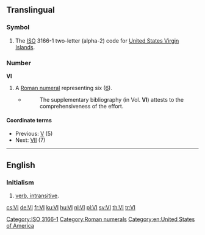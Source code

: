 {{also|vi|Vi|VI|.vi|vì|vị|v.i.|v. i.|V.I.|V. I.}}
==Translingual==

===Symbol===
{{head|mul|symbol}}

# The [[ISO]] 3166-1 two-letter (alpha-2) code for [[United States Virgin Islands]].

===Number===
'''VI'''

# A [[Roman numeral]] representing six ([[six|6]]).
#* {{RQ:Schuster Hepaticae V|viii}}
#*: The supplementary bibliography (in Vol. '''VI''') attests to the comprehensiveness of the effort.

====Coordinate terms====
* Previous: [[V]] (5)
* Next: [[VII]] (7)

----

==English==

===Initialism===
{{en-initialism}}

# [[intransitive verb|verb, intransitive]].

[[Category:ISO 3166-1]]
[[Category:Roman numerals]]
[[Category:en:United States of America]]

[[cs:VI]]
[[de:VI]]
[[fr:VI]]
[[ku:VI]]
[[hu:VI]]
[[nl:VI]]
[[pl:VI]]
[[sv:VI]]
[[th:VI]]
[[tr:VI]]